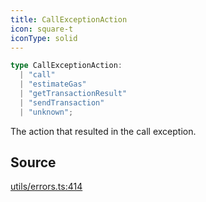 ```yaml
---
title: CallExceptionAction
icon: square-t
iconType: solid
---
```


```ts
type CallExceptionAction: 
  | "call"
  | "estimateGas"
  | "getTransactionResult"
  | "sendTransaction"
  | "unknown";
```

The action that resulted in the call exception.

## Source

[utils/errors.ts:414](https://github.com/dominant-strategies/quais.js/blob/44db7a104713f115e86d9efb2438f21cdb3fbe55/src/utils/errors.ts#L414)
